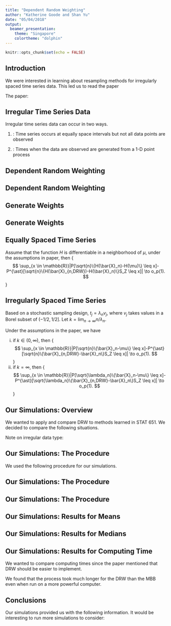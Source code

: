 ```yaml
---
title: "Dependent Random Weighting"
author: "Katherine Goode and Shan Yu"
date: "05/04/2018"
output:
  beamer_presentation:
    theme: "Singapore"
    colortheme: "dolphin"
---
```


```r
knitr::opts_chunk$set(echo = FALSE)
```

## Introduction

We were interested in learning about resampling methods for irregularly spaced time series data. This led us to read the paper

\begin{quote}
"The Dependent Random Weighting" (2015) by Srijan Sengupta, Xiaofeng Shao, and Yingchuan Wang.
\end{quote}

The paper:
\begin{itemize}
\item Introduces a method that assigns random weights to the irregular time series data 
\vspace{0.25cm}
\item Weights are created using a dependence structure that mimics that of the observed data 
\end{itemize}

## Irregular Time Series Data

Irregular time series data can occur in two ways.

\vspace{0.25cm}

(1) \textbf{Missing Values}: Time series occurs at equally space intervals but not all data points are observed

\begin{center}
\includegraphics[height = 0.8cm]{./images/missing}
\end{center}

\vspace{0.25cm}

(2) \textbf{Unequal Intervals}: Times when the data are observed are generated from a 1-D point process

\begin{center}
\includegraphics[height = 0.8cm]{./images/unequal}
\end{center}

## Dependent Random Weighting 
\textbf{Assign a random weight to each observation}
\begin{itemize}
\item A stationary time series $\{X_t\}_{t \in \mathbb{Z}}.$ And the parameter of interest is $\theta=T(F)$, where $T$ is a given function and $F$ is the marginal distribution of $\{X_t\}$.
\vspace{0.25cm}
\item The estimator of $\theta$ is $\widehat{\theta_n}=T(F_n)$, where $F_n$ is the empirical distribution function based on observations $\{X_{t_j}\}_{j=1}^n$ and $t_j$ are the time points at which the data are observed. 
\vspace{0.25cm}
\item The random weighted empirical distribution $F_n^{\ast}$ is defined as 
$$F_n^{\ast}(x)=\sum_{i=1}^nw(t_i)I(X_{t_i} \leq x),$$
where $\{w(t_i)\}_{i=1}^n$ are the random weights.
\end{itemize}

## Dependent Random Weighting
\begin{itemize}
\item The bootstrap sample is $$\widehat{\theta}_{n,DRW}^{\ast}=T(F^{\ast}_n).$$
\item \textbf{Example:} If we are interest in the marginal expectation of $X_t$, then we have 
$$\bar{X}_{n,DRW}^{\ast}=\sum_{j=1}^{n}w(t_j)X_{t_j}.$$


\end{itemize}

## Generate Weights
\vspace{-0.2in}
\begin{itemize}
\item Assume the random weights $\{w(t_i)\}_{i=1}^n$ take the form
$$w(t_i)=\frac{Z(t_i)}{\sum_{i=1}^nZ(t_i)}.$$
\item $Z(t_i)$ are a realization from a \textbf{non-negative} and \textbf{$l-$dependent} process $Z(t),~t \in R$. 
\vspace{0.25cm}
\item $l$ plays a similar role as the block size in the moving block bootstrap.
\end{itemize}
## Generate Weights

\begin{columns}
\begin{column}{0.5\textwidth}
\textbf{Example:} 
$Z(t_i)=(Y(t_i)+c)^2$, where $\{Y(t_i)\}_{i=1}^n \sim N(0,\Sigma)$. $\Sigma$ is a $n \times n$ matrix with $\Sigma(i, j)=W\left(\frac{t_i-t_j}{l}\right)$, where $W(\cdot)$ is a symmetric kernel function.
\end{column}
\begin{column}{0.48\textwidth}
\includegraphics[height = 3.2cm]{./images/BartlettWindor.pdf}
\end{column}
\end{columns}
\vspace{0.1cm}
\begin{columns}
\begin{column}{0.49\textwidth}
\begin{center}
$l=2$
\end{center}
$$\left( \begin{array}{cccc}
1&0.5&0&0\\
0.5&1&0.5&0\\
0&0.5&1&0.5\\
0&0&0.5&1
\end{array}
\right)$$
\end{column}
\begin{column}{0.49\textwidth}
\begin{center}
$l=3$
\end{center}
$$\left( \begin{array}{cccc}
1&2/3&1/3&0\\
2/3&1&2/3&1/3\\
1/3&2/3&1&2/3\\
0&1/3&2/3&1
\end{array}
\right)$$
\end{column}
\end{columns}


## Equally Spaced Time Series

\textbf{Theorem 1.} Assume that the function $H$ is differentiable in a neighborhood of $\mu$, under the assumptions in paper, then
\footnotesize{$$
\sup_{x \in \mathbb{R}}|P[\sqrt{n}\{H(\bar{X}_n)-H(\mu)\} \leq x]-P^{\ast}[\sqrt{n}\{H(\bar{X}_{n,DRW})-H(\bar{X}_n)\}S_Z \leq x]| 
\to o_p(1).
$$}


## Irregularly Spaced Time Series

Based on a stochastic sampling design, $t_j=\lambda_nv_j$, where $v_j$ takes values in a Borel subset of $(-1/2, 1/2].$ Let $k=\lim_{n \to \infty} n/\lambda_n$.

\textbf{Theorem 2.} Under the assumptions in the paper, we have 

(i) if $k \in (0, \infty)$, then 
\footnotesize{$$
\sup_{x \in \mathbb{R}}|P[\sqrt{n}\{\bar{X}_n-\mu\} \leq x]-P^{\ast}[\sqrt{n}\{\bar{X}_{n,DRW}-\bar{X}_n\}S_Z \leq x]| 
\to o_p(1).
$$}
(i) if $k=\infty$, then 
\footnotesize{$$
\sup_{x \in \mathbb{R}}|P[\sqrt{\lambda_n}\{\bar{X}_n-\mu\} \leq x]-P^{\ast}[\sqrt{\lambda_n}\{\bar{X}_{n,DRW}-\bar{X}_n\}S_Z \leq x]| 
\to o_p(1).
$$}


## Our Simulations: Overview

We wanted to apply and compare DRW to methods learned in STAT 651. We decided to compare the following situations.

\begin{itemize}
\item \textbf{Methods}: DRW versus MBB
\vspace{0.25cm}
\item \textbf{Data}: MA versus AR time series
\vspace{0.25cm}
\item \textbf{Estimators}: mean versus median
\vspace{0.25cm}
\item \textbf{Bandwidth}: block size versus $l$-dependence
\end{itemize}

Note on irregular data type:
\begin{itemize}
\item Paper used unequal time intervals (type 2)
\vspace{0.25cm}
\item We used equal time intervals with missing values (type 1)
\end{itemize}

## Our Simulations: The Procedure

We used the following procedure for our simulations.

\begin{enumerate}
\item \textbf{Generate irregular time series of size $n=400$.}
\vspace{0.25cm}
\begin{enumerate}
\item[(i)] Simulate $Y_t$ for $t=1,...,n$ from
\begin{itemize}
\item an MA(2) process with $\mu=0$, $\theta_1=-1$, and $\theta_2=0.7$ or
\item an AR(2) process with $\mu=0$, $\phi_1=-0.1$, or $\phi_2=0.6$.
\end{itemize}
\item[(ii)] Assign a weight $\omega_t$ to $Y_t$ where
  $$\omega_t=\sin\left(\frac{\pi \cdot t}{n}\right).$$
\item[(iii)] Generate $Z_t\sim binomial(\omega_t)$ for $t=1,...,n$.
\item[(iv)] Let
  $$X_t=\begin{cases} Y_t & \mbox{ if } Z_t=1 \\ \mbox{missing} & \mbox{ if } Z_t=0
  \end{cases}$$
for $t=1,...,n$.
\item[(v)] Re-index the non-missing $X_t$ as $X_i$ for $i$ from $1$ to $n_j$ and use as the observed sample.
\end{enumerate}
\end{enumerate}

## Our Simulations: The Procedure

\begin{enumerate}
\item[2.] \textbf{Let $\ell=1$, and apply the resampling method to $K=1000$ samples.}
\vspace{0.25cm}
\begin{itemize}
\item MBB: Draw block bootstrap samples from $X_1,...,X_{n_j}$ with blocks of size $b=\ell$. (ignores missing values)
\vspace{0.1cm}
\item DRW: Randomly assign weights to $X_1,...,X_{n_j}$ using the method from the paper assuming $m$-dependence with $m=\ell$.
\end{itemize}
\vspace{0.25cm}
\item[3.] \textbf{Compute the mean and median from the $K$ samples.}
\vspace{0.25cm}
\item[4.] \textbf{Use the distributions of means and medians to compute evaluative measures.}
\vspace{0.25cm}
\begin{itemize}
\item Determine if the 95\% confidence interval contains the true value. (True process medians were approximated using 100,000 Monte Carlo simulations.)
\vspace{0.1cm}
\item Compute the standard deviation of the distribution. (Denote this as $\sigma_{n_j}^{(j)}/\sqrt{n_j}$.)
\end{itemize}
\end{enumerate}

## Our Simulations: The Procedure

\begin{enumerate}
\item[5.] \textbf{Repeat steps 1 to 4 for $M=500$ times.}
\vspace{0.25cm}
\item[6.] \textbf{Compute final evaluative measures.}
\vspace{0.25cm}
\begin{itemize}
\item Coverage rate for both the mean and median
\vspace{0.1cm}
\item Normalized MSE: 
  $$\frac{1}{M}\sum_{j=1}^M\left(\frac{n_j\sigma_{n_j}^{(j)}}{n\sigma_n}-1\right)^2$$
where $\sigma_n=\sqrt{n}Var(\hat{\theta}_n)$ with $\hat{\theta}_n$ denoting the estimator of interest, was approximated using 100,000 Monte Carlo simulations for both the mean and median
\end{itemize}
\vspace{0.25cm}
\item[7.] \textbf{Repeat steps 1 to 6 for $\ell=2,...,10$.}
\end{enumerate}

## Our Simulations: Results for Means

\begin{center}
\includegraphics[height = 3in]{./images/resmean.pdf}
\end{center}

## Our Simulations: Results for Medians

\begin{center}
\includegraphics[height = 3in]{./images/resmedian.pdf}
\end{center}

## Our Simulations: Results for Computing Time

We wanted to compare computing times since the paper mentioned that DRW should be easier to implement.
\begin{itemize}
\item MBB simulations run on a personal computer
\item DRW simulations run on the ISU Condo Cluster
\end{itemize}
We found that the process took much longer for the DRW than the MBB even when run on a more powerful computer.

\vspace{0.25cm}

\begin{center}
\begin{table}
\begin{tabular}{ccc}
\hline
& MBB (personal computer) & DRW (ISU Condo) \\
\hline
AR & 0.42 & 6.63\\
MA & 0.41 & 6.48\\
\hline
\end{tabular}
\caption{Computing times (in hours) for full simulation process within a category}
\end{table}
\end{center}

## Conclusions

Our simulations provided us with the following information.
\begin{itemize}
\item DRW results were usually similar or worse than MBB results
\item DRW took more time than MBB
\end{itemize}

It would be interesting to run more simulations to consider:
\begin{itemize}
\item Would results change if different parameters were used to simulate AR and MA processes?
\item How would different amounts or locations of missingness affect the results?
\item How much would different sample sizes affect the results?
\end{itemize}
